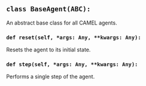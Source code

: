 <a id="camel.agents.base"></a>

<a id="camel.agents.base.BaseAgent"></a>

## `class BaseAgent(ABC):`

An abstract base class for all CAMEL agents.

<a id="camel.agents.base.BaseAgent.reset"></a>

### `def reset(self, *args: Any, **kwargs: Any):`

Resets the agent to its initial state.

<a id="camel.agents.base.BaseAgent.step"></a>

### `def step(self, *args: Any, **kwargs: Any):`

Performs a single step of the agent.
